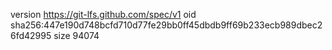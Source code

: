 version https://git-lfs.github.com/spec/v1
oid sha256:447e190d748bcfd710d77fe29bb0ff45dbdb9ff69b233ecb989dbec26fd42995
size 94074
